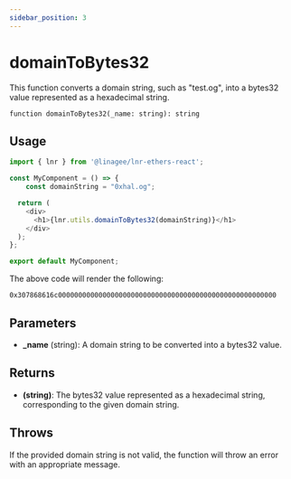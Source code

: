 ```yaml
---
sidebar_position: 3
---
```


# domainToBytes32

This function converts a domain string, such as "test.og", into a bytes32 value represented as a hexadecimal string.

```
function domainToBytes32(_name: string): string
```

## Usage

```typescript jsx title="MyComponent.tsx"
import { lnr } from '@linagee/lnr-ethers-react';

const MyComponent = () => {
    const domainString = "0xhal.og";

  return (
    <div>
      <h1>{lnr.utils.domainToBytes32(domainString)}</h1>
    </div>
  );
};

export default MyComponent;
```

The above code will render the following:

```
0x307868616c000000000000000000000000000000000000000000000000000000
```

## Parameters

- **_name** (string): A domain string to be converted into a bytes32 value.

## Returns

- **(string)**: The bytes32 value represented as a hexadecimal string, corresponding to the given domain string.

## Throws

If the provided domain string is not valid, the function will throw an error with an appropriate message.
